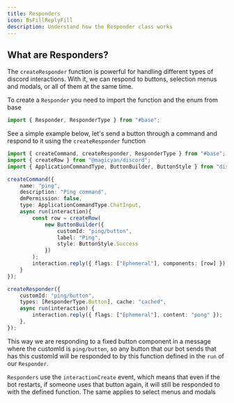 ```yaml
---
title: Responders
icon: BsFillReplyFill
description: Understand how the Responder class works
---
```


## What are Responders?

The `createResponder` function is powerful for handling different types of discord interactions. With it, we can respond to buttons, selection menus and modals, or all of them at the same time.

To create a `Responder` you need to import the function and the enum from base

```ts title="responder.ts"
import { Responder, ResponderType } from "#base";
```
See a simple example below, let's send a button through a command and respond to it using the `createResponder` function

```ts title="command.ts"
import { createCommand, createResponder, ResponderType } from "#base";
import { createRow } from "@magicyan/discord";
import { ApplicationCommandType, ButtonBuilder, ButtonStyle } from "discord.js";

createCommand({
    name: "ping",
    description: "Ping command",
    dmPermission: false,
    type: ApplicationCommandType.ChatInput,
    async run(interaction){
        const row = createRow(
            new ButtonBuilder({
                customId: "ping/button",
                label: "Ping", 
                style: ButtonStyle.Success
            })
        );
        interaction.reply({ flags: ["Ephemeral"], components: [row] });
    }
});

createResponder({
    customId: "ping/button",
    types: [ResponderType.Button], cache: "cached",
    async run(interaction) {
        interaction.reply({ flags: ["Ephemeral"], content: "pong" });
    },
});
```

This way we are responding to a fixed button component in a message where the customId is `ping/button`, so any button that our bot sends that has this customId will be responded to by this function defined in the `run` of our `Responder`.

`Responders` use the `interactionCreate` event, which means that even if the bot restarts, if someone uses that button again, it will still be responded to with the defined function. The same applies to select menus and modals
